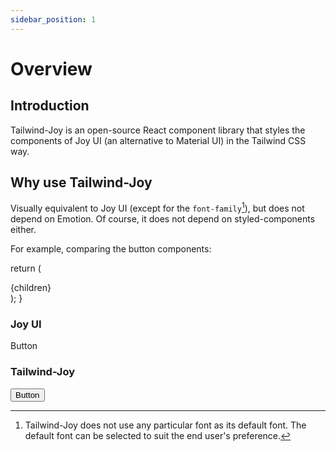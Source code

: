 ```yaml
---
sidebar_position: 1
---
```


# Overview

## Introduction

Tailwind-Joy is an open-source React component library that styles the components of Joy UI (an alternative to Material UI) in the Tailwind CSS way.

## Why use Tailwind-Joy

Visually equivalent to Joy UI (except for the `font-family`[^1]), but does not depend on Emotion. Of course, it does not depend on styled-components either.

[^1]: Tailwind-Joy does not use any particular font as its default font. The default font can be selected to suit the end user's preference.

For example, comparing the button components:

  return (
    <div className="border-joy-neutral-300 dark:border-joy-neutral-500 flex-1 rounded-lg border border-solid p-4">
      {children}
    </div>
  );
}

<div className="grid grid-cols-1 gap-4 min-[375px]:grid-cols-2">
  <GridItem>
    <CssVarsProvider modeStorageKey="theme">
      <h3>Joy UI</h3>
      <div>
        <JoyButton
          color="primary"
          size="md"
          variant="solid"
          className="!font-[inherit]"
        >
          <span>Button</span>
        </JoyButton>
      </div>
    </CssVarsProvider>
  </GridItem>
  <GridItem>
    <h3>Tailwind-Joy</h3>
    <div>
      <Button
        color="primary"
        size="md"
        variant="solid"
        className="font-[inherit]"
      >
        <span>Button</span>
      </Button>
    </div>
  </GridItem>
</div>
